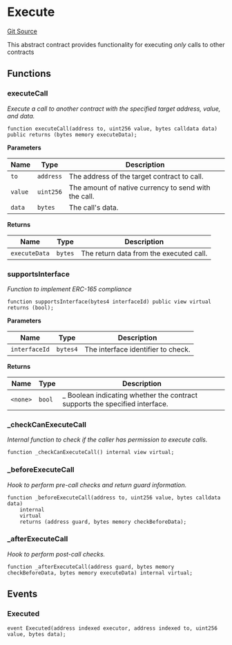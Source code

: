 # Execute
[Git Source](https://github.com/0xStation/0xrails/blob/491ae339f09853335dba9e897f46862d776d54b5/src/lib/Execute.sol)

This abstract contract provides functionality for executing *only* calls to other contracts


## Functions
### executeCall

*Execute a call to another contract with the specified target address, value, and data.*


```solidity
function executeCall(address to, uint256 value, bytes calldata data) public returns (bytes memory executeData);
```
**Parameters**

|Name|Type|Description|
|----|----|-----------|
|`to`|`address`|The address of the target contract to call.|
|`value`|`uint256`|The amount of native currency to send with the call.|
|`data`|`bytes`|The call's data.|

**Returns**

|Name|Type|Description|
|----|----|-----------|
|`executeData`|`bytes`|The return data from the executed call.|


### supportsInterface

*Function to implement ERC-165 compliance*


```solidity
function supportsInterface(bytes4 interfaceId) public view virtual returns (bool);
```
**Parameters**

|Name|Type|Description|
|----|----|-----------|
|`interfaceId`|`bytes4`|The interface identifier to check.|

**Returns**

|Name|Type|Description|
|----|----|-----------|
|`<none>`|`bool`|_ Boolean indicating whether the contract supports the specified interface.|


### _checkCanExecuteCall

*Internal function to check if the caller has permission to execute calls.*


```solidity
function _checkCanExecuteCall() internal view virtual;
```

### _beforeExecuteCall

*Hook to perform pre-call checks and return guard information.*


```solidity
function _beforeExecuteCall(address to, uint256 value, bytes calldata data)
    internal
    virtual
    returns (address guard, bytes memory checkBeforeData);
```

### _afterExecuteCall

*Hook to perform post-call checks.*


```solidity
function _afterExecuteCall(address guard, bytes memory checkBeforeData, bytes memory executeData) internal virtual;
```

## Events
### Executed

```solidity
event Executed(address indexed executor, address indexed to, uint256 value, bytes data);
```

